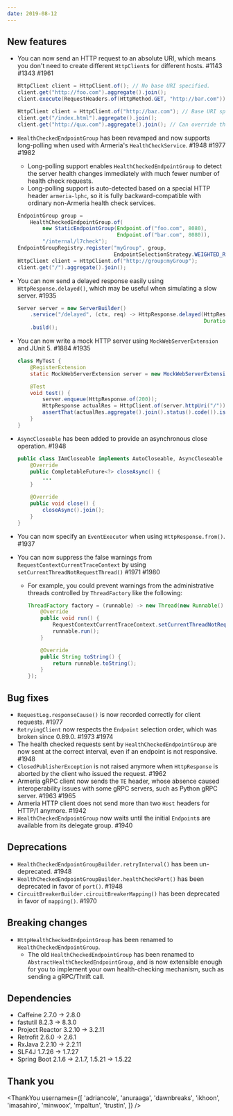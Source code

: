 ```yaml
---
date: 2019-08-12
---
```


## New features

- You can now send an HTTP request to an absolute URI, which means you don't need to create different `HttpClient`s for different hosts. #1143 #1343 #1961

  ```java
  HttpClient client = HttpClient.of(); // No base URI specified.
  client.get("http://foo.com").aggregate().join();
  client.execute(RequestHeaders.of(HttpMethod.GET, "http://bar.com")).aggregate().join();

  HttpClient client = HttpClient.of("http://baz.com"); // Base URI specified.
  client.get("/index.html").aggregate().join();
  client.get("http://qux.com").aggregate().join(); // Can override the base URI.
  ```

- `HealthCheckedEndpointGroup` has been revamped and now supports long-polling when used with Armeria's `HealthCheckService`. #1948 #1977 #1982
  - Long-polling support enables `HealthCheckedEndpointGroup` to detect the server health changes immediately with much fewer number of health check requests.
  - Long-polling support is auto-detected based on a special HTTP header `armeria-lphc`, so it is fully backward-compatible with ordinary non-Armeria health check services.
  ```java
  EndpointGroup group =
      HealthCheckedEndpointGroup.of(
          new StaticEndpointGroup(Endpoint.of("foo.com", 8080),
                                  Endpoint.of("bar.com", 8080)),
          "/internal/l7check");
  EndpointGroupRegistry.register("myGroup", group,
                                 EndpointSelectionStrategy.WEIGHTED_ROUND_ROBIN);
  HttpClient client = HttpClient.of("http://group:myGroup");
  client.get("/").aggregate().join();
  ```
- You can now send a delayed response easily using `HttpResponse.delayed()`, which may be useful when simulating a slow server. #1935
  ```java
  Server server = new ServerBuilder()
      .service("/delayed", (ctx, req) -> HttpResponse.delayed(HttpResponse.of(200),
                                                              Duration.ofSeconds(3)))
      .build();
  ```
- You can now write a mock HTTP server using `MockWebServerExtension` and JUnit 5. #1884 #1935

  ```java
  class MyTest {
      @RegisterExtension
      static MockWebServerExtension server = new MockWebServerExtension();

      @Test
      void test() {
          server.enqueue(HttpResponse.of(200));
          HttpResponse actualRes = HttpClient.of(server.httpUri("/")).get("/");
          assertThat(actualRes.aggregate().join().status().code()).isEqualTo(200);
      }
  }
  ```

- `AsyncCloseable` has been added to provide an asynchronous close operation. #1948

  ```java
  public class IAmCloseable implements AutoCloseable, AsyncCloseable {
      @Override
      public CompletableFuture<?> closeAsync() {
          ...
      }

      @Override
      public void close() {
          closeAsync().join();
      }
  }
  ```

- You can now specify an `EventExecutor` when using `HttpResponse.from()`. #1937
- You can now suppress the false warnings from `RequestContextCurrentTraceContext` by using `setCurrentThreadNotRequestThread()` #1971 #1980

  - For example, you could prevent warnings from the administrative threads controlled by `ThreadFactory` like the following:

    ```java
    ThreadFactory factory = (runnable) -> new Thread(new Runnable() {
        @Override
        public void run() {
            RequestContextCurrentTraceContext.setCurrentThreadNotRequestThread(true);
            runnable.run();
        }

        @Override
        public String toString() {
            return runnable.toString();
        }
    });
    ```

## Bug fixes

- `RequestLog.responseCause()` is now recorded correctly for client requests. #1977
- `RetryingClient` now respects the `Endpoint` selection order, which was broken since 0.89.0. #1973 #1974
- The health checked requests sent by `HealthCheckedEndpointGroup` are now sent at the correct interval, even if an endpoint is not responsive. #1948
- `ClosedPublisherException` is not raised anymore when `HttpResponse` is aborted by the client who issued the request. #1962
- Armeria gRPC client now sends the `TE` header, whose absence caused interoperability issues with some gRPC servers, such as Python gRPC server. #1963 #1965
- Armeria HTTP client does not send more than two `Host` headers for HTTP/1 anymore. #1942
- `HealthCheckedEndpointGroup` now waits until the initial `Endpoint`s are available from its delegate group. #1940

## Deprecations

- `HealthCheckedEndpointGroupBuilder.retryInterval()` has been un-deprecated. #1948
- `HealthCheckedEndpointGroupBuilder.healthCheckPort()` has been deprecated in favor of `port()`. #1948
- `CircuitBreakerBuilder.circuitBreakerMapping()` has been deprecated in favor of `mapping()`. #1970

## Breaking changes

- `HttpHealthCheckedEndpointGroup` has been renamed to `HealthCheckedEndpointGroup`.
  - The old `HealthCheckedEndpointGroup` has been renamed to `AbstractHealthCheckedEndpointGroup`, and is now extensible enough for you to implement your own health-checking mechanism, such as sending a gRPC/Thrift call.

## Dependencies

- Caffeine 2.7.0 -> 2.8.0
- fastutil 8.2.3 -> 8.3.0
- Project Reactor 3.2.10 -> 3.2.11
- Retrofit 2.6.0 -> 2.6.1
- RxJava 2.2.10 -> 2.2.11
- SLF4J 1.7.26 -> 1.7.27
- Spring Boot 2.1.6 -> 2.1.7, 1.5.21 -> 1.5.22

## Thank you

<ThankYou
  usernames={[
    'adriancole',
    'anuraaga',
    'dawnbreaks',
    'ikhoon',
    'imasahiro',
    'minwoox',
    'mpaltun',
    'trustin',
  ]}
/>
